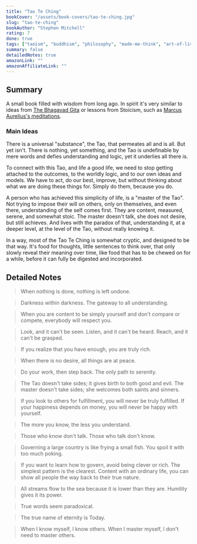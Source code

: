 ```yaml
---
title: "Tao Te Ching"
bookCover: "/assets/book-covers/tao-te-ching.jpg"
slug: "tao-te-ching"
bookAuthor: "Stephen Mitchell"
rating: 7
done: true
tags: ["taoism", "buddhism", "philosophy", "made-me-think", "art-of-living", "non-fiction", "classics"]
summary: false
detailedNotes: true
amazonLink: ""
amazonAffiliateLink: ""
---
```


## Summary 

A small book filled with wisdom from long ago. In spirit it's very similar to ideas from [The Bhagavad Gita](/booknotes/bhagavad-gita) or lessons from Stoicism, such as [Marcus Aurelius's meditations](/booknotes/meditations). 

### Main Ideas

There is a universal "substance", the Tao, that permeates all and is all. But yet isn't. There is nothing, yet something, and the Tao is undefinable by mere words and defies understanding and logic, yet it underlies all there is. 

To connect with this Tao, and life a good life, we need to stop getting attached to the outcomes, to the worldly logic, and to our own ideas and models. We have to act, do our best, improve, but without thinking about what we are doing these things for. Simply do them, because you do. 

A person who has achieved this simplicity of life, is a "master of the Tao". Not trying to impose their will on others, only on themselves, and even there, understanding of the self comes first. They are content, measured, serene, and somewhat stoic. The master doesn't talk, she does not desire, but still achieves. And lives with the paradox of that, understanding it, at a deeper level, at the level of the Tao, without really knowing it. 

In a way, most of the Tao Te Ching is somewhat cryptic, and designed to be that way. It's food for thoughts, little sentences to think over, that only slowly reveal their meaning over time, like food that has to be chewed on for a while, before it can fully be digested and incorporated. 

## Detailed Notes

> When nothing is done, nothing is left undone. 

> Darkness within darkness. The gateway to all understanding. 

> When you are content to be simply yourself and don't compare or compete, everybody will respect you. 

> Look, and it can't be seen. Listen, and it can't be heard. Reach, and it can't be grasped.

> If you realize that you have enough, you are truly rich. 

> When there is no desire, all things are at peace. 

> Do your work, then step back. The only path to serenity. 

> The Tao doesn't take sides; it gives birth to both good and evil. The master doesn't take sides; she welcomes both saints and sinners. 

> If you look to others for fulfillment, you will never be truly fulfilled. If your happiness depends on money, you will never be happy with yourself. 

> The more you know, the less you understand. 

> Those who know don't talk. Those who talk don't know. 

> Governing a large country is like frying a small fish. You spoil it with too much poking. 

> If you want to learn how to govern, avoid being clever or rich. The simplest pattern is the clearest. Content with an ordinary life, you can show all people the way back to their true nature.

> All streams flow to the sea because it is lower than they are. Humility gives it its power. 

> True words seem paradoxical. 

> The true name of eternity is Today. 

> When I know myself, I know others. When I master myself, I don't need to master others. 

